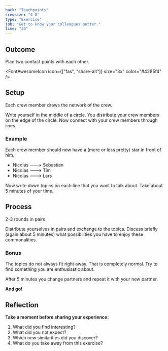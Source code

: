 ```yaml
---
hack: "Touchpoints"
crewsize: "4-8"
type: "Exercise"
job: "Get to know your colleagues better."
time: "30"
---
```


## Outcome

Plan two contact points with each other.

<FontAwesomeIcon icon={["fas", "share-alt"]} size="3x" color="#4285f4" />

## Setup

Each crew member draws the network of the crew.

Write yourself in the middle of a circle. You distribute your crew members on the edge of the circle. Now connect with your crew members through lines.

### Example

Each crew member should now have a (more or less pretty) star in front of him.

- Nicolas ---> Sebastian
- Nicolas ---> Tim
- Nicolas ---> Lars

Now write down topics on each line that you want to talk about. Take about 5 minutes of your time.

## Process

2-3 rounds in pairs

Distribute yourselves in pairs and exchange to the topics. Discuss briefly (again about 5 minutes) what possibilities you have to enjoy these commonalities.

### Bonus

The topics do not always fit right away. That is completely normal.
Try to find something you are enthusiastic about.

After 5 minutes you change partners and repeat it with your new partner.

**And go!**

## Reflection

**Take a moment before sharing your experience:**

1. What did you find interesting?
2. What did you not expect?
3. Which new similarities did you discover?
4. What do you take away from this exercise?
